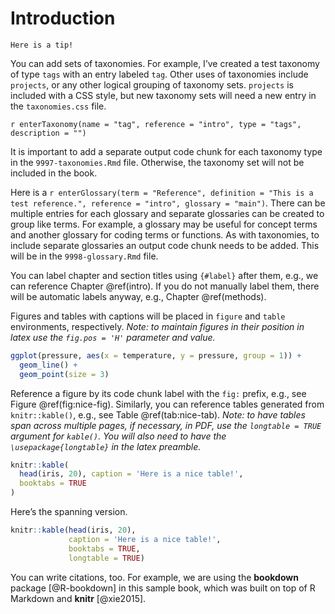 # Introduction {#intro}

```block
Here is a tip!
```

You can add sets of taxonomies. For example, I've created a test taxonomy of type `tags` with an entry labeled `tag`. Other uses of taxonomies include `projects`, or any other logical grouping of taxonomy sets. `projects` is included with a CSS style, but new taxonomy sets will need a new entry in the `taxonomies.css` file.

`r enterTaxonomy(name = "tag", reference = "intro", type = "tags", description = "")` 

It is important to add a separate output code chunk for each taxonomy type in the `9997-taxonomies.Rmd` file. Otherwise, the taxonomy set will not be included in the book.

Here is a `r enterGlossary(term = "Reference", definition = "This is a test reference.", reference = "intro", glossary = "main")`. There can be multiple entries for each glossary and separate glossaries can be created to group like terms. For example, a glossary may be useful for concept terms and another glossary for coding terms or functions. As with taxonomies, to include separate glossaries an output code chunk needs to be added. This will be in the `9998-glossary.Rmd` file. 

You can label chapter and section titles using `{#label}` after them, e.g., we can reference Chapter \@ref(intro). If you do not manually label them, there will be automatic labels anyway, e.g., Chapter \@ref(methods).

Figures and tables with captions will be placed in `figure` and `table` environments, respectively. *Note: to maintain figures in their position in latex use the `fig.pos = 'H'` parameter and value.*

```r
ggplot(pressure, aes(x = temperature, y = pressure, group = 1)) + 
  geom_line() +
  geom_point(size = 3)
```

Reference a figure by its code chunk label with the `fig:` prefix, e.g., see Figure \@ref(fig:nice-fig). Similarly, you can reference tables generated from `knitr::kable()`, e.g., see Table \@ref(tab:nice-tab). *Note: to have tables span across multiple pages, if necessary, in PDF, use the `longtable = TRUE` argument for `kable()`. You will also need to have the `\usepackage{longtable}` in the latex preamble.*

```r
knitr::kable(
  head(iris, 20), caption = 'Here is a nice table!',
  booktabs = TRUE
)
```

Here's the spanning version. 

```r
knitr::kable(head(iris, 20), 
             caption = 'Here is a nice table!',
             booktabs = TRUE, 
             longtable = TRUE)
```



You can write citations, too. For example, we are using the **bookdown** package [@R-bookdown] in this sample book, which was built on top of R Markdown and **knitr** [@xie2015].
